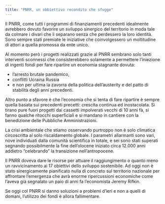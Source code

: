 ```yaml
---
title: "PNRR, un obbiettivo recondito che sfugge"
---
```


Il PNRR, come tutti i programmi di finanziamenti precedenti idealmente avrebbero dovuto favorire un sviluppo sinergico del territorio in moda tale da colmare i divari che li separano senza che perdessero la loro identità. Sono sempre stati premiate le iniziative che coinvolgessero un moltitudine di attori a quella promossa da ente unico. 

Al momento però i progetti realizzati grazie al PNRR sembrano  solo tanti interventi sconnessi che consisterebbero solamente a permettere l'iniezione di ingenti fondi per fare ripartire un economia stagnante dovuta:

- l'arresto brutale pandemico, 
- conflitti Ucraina Russia
- e non per ultima la zavorra della politica dell'austerity e del patto di stabilità degli anni precedenti.

Altro punto  a sfavore è che l'economia che si tenta di fare ripartire è sempre quella basata sui precedenti precetti: crescita continua ed inostacolata. Si tirano pure fuori progetti dai cassetti impolverati vecchi di 10 anni fà, si fanno qualche ritocchi superficiali e si mandano in cantiere con la benedizione delle Pubbliche Amministrazioni.


La crisi ambientale che stiamo osservando purtroppo non è solo climatica circoscritta al solo riscaldamento globale. I parametri allarmanti sono vari, nove individuati dalla comunità scientifica in totale, e sei sono stati superati segnando possibilmente la fine dell'olocene iniziato circa 12.000 anni addietro "celebrando" la transizione nell'antropocene.

Il PNRR doveva dare le risorse per attuare il raggiungimento o quanto meno un ravvicinamento ai 17 obiettivi dello sviluppo sostenibile. Ad oggi non è stato sinergicamente pianificato nulla di concreto sul territorio nazionale per affrontare l'emergenza che avrà enorme ripercussioni economiche come l'aveva già segnalato un paio di anni fa l'economista Jeremy Rifkin.

Se oggi col PNRR si danno soluzioni a problemi d'ieri e non a quelli di domani, l'utilizzo dei fondi è allora fallimentare.



